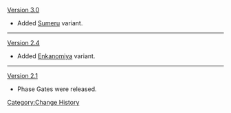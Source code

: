 [[Version 3.0]]
* Added [[Sumeru]] variant.
----
[[Version 2.4]]
* Added [[Enkanomiya]] variant.
----
[[Version 2.1]]
* Phase Gates were released.
<noinclude>[[Category:Change History]]</noinclude>